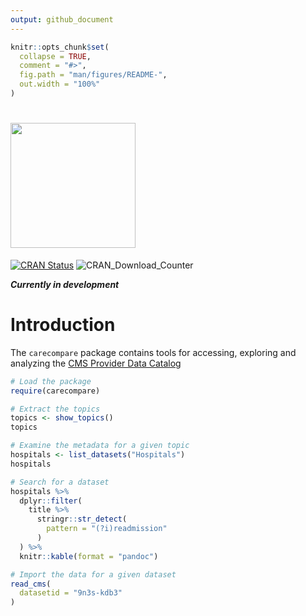 ```yaml
---
output: github_document
---
```


<!-- README.md is generated from README.Rmd. Please edit that file -->

```r
knitr::opts_chunk$set(
  collapse = TRUE,
  comment = "#>",
  fig.path = "man/figures/README-",
  out.width = "100%"
)
```

# <img src="man/figures/carecompare.png" width="200" />

<!-- badges: start -->
[![CRAN Status](https://www.r-pkg.org/badges/version/carecompare)](https://cran.r-project.org/package=carecompare)
![CRAN\_Download\_Counter](http://cranlogs.r-pkg.org/badges/grand-total/carecompare)
<!-- badges: end -->

*__Currently in development__*

# Introduction
The `carecompare` package contains tools for accessing, exploring and analyzing the [CMS Provider Data Catalog](https://data.cms.gov/provider-data/)

```r
# Load the package
require(carecompare)

# Extract the topics
topics <- show_topics()
topics

# Examine the metadata for a given topic
hospitals <- list_datasets("Hospitals")
hospitals 

# Search for a dataset
hospitals %>% 
  dplyr::filter(
    title %>%
      stringr::str_detect(
        pattern = "(?i)readmission"
      )
  ) %>%
  knitr::kable(format = "pandoc")

# Import the data for a given dataset
read_cms(
  datasetid = "9n3s-kdb3"
)
```

